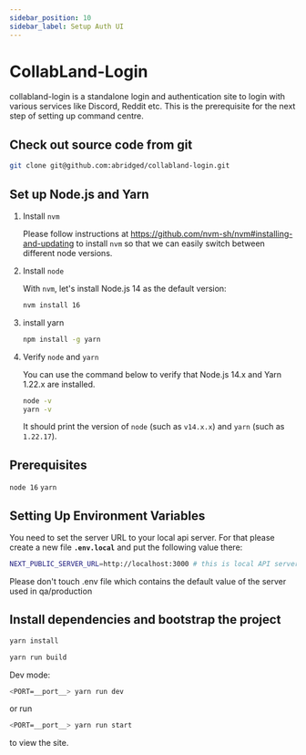 ```yaml
---
sidebar_position: 10
sidebar_label: Setup Auth UI
---
```


# CollabLand-Login

collabland-login is a standalone login and authentication site to login with various services like Discord, Reddit etc. This is the prerequisite for the next step of setting up command centre.

## Check out source code from git

```bash
git clone git@github.com:abridged/collabland-login.git
```

## Set up Node.js and Yarn

1. Install `nvm`

   Please follow instructions at
   <https://github.com/nvm-sh/nvm#installing-and-updating> to install `nvm` so
   that we can easily switch between different node versions.

2. Install `node`

   With `nvm`, let's install Node.js 14 as the default version:

   ```sh
   nvm install 16
   ```

3. install yarn

   ```sh
   npm install -g yarn
   ```

4. Verify `node` and `yarn`

   You can use the command below to verify that Node.js 14.x and Yarn 1.22.x are
   installed.

   ```sh
   node -v
   yarn -v
   ```

   It should print the version of `node` (such as `v14.x.x`) and `yarn` (such as
   `1.22.17`).

## Prerequisites
`node 16`
`yarn`

## Setting Up Environment Variables

You need to set the server URL to your local api server. For that please create a new file **`.env.local`** and put the following value there:

```bash
NEXT_PUBLIC_SERVER_URL=http://localhost:3000 # this is local API server URl
```

Please don't touch .env file which contains the default value of the server used in qa/production

## Install dependencies and bootstrap the project

```bash
yarn install

yarn run build
```

Dev mode:

```bash
<PORT=__port__> yarn run dev
```

or run

```bash
<PORT=__port__> yarn run start
```

to view the site.
